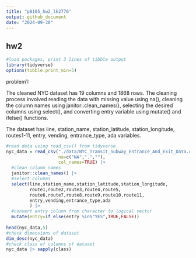 ```yaml
---
title: "p8105_hw2_lk2776"
output: github_document
date: "2024-09-30"
---
```

## hw2

```r
#load packages; print 3 lines of tibble output
library(tidyverse)
options(tibble.print_min=5)
```

problem1:

The cleaned NYC dataset has 19 columns and 1868 rows. The cleaning process involved reading the data with missing value using na(), cleaning the column names using janitor::clean_names(), selecting the desired columns using select(), and converting entry variable using mutate() and ifelse() functions. 

The dataset has line, station_name, station_latitude, station_longitude, routes1-11, entry, vending, entrance_type, ada variables. 


```r
#read data using read_csv() from tidyverse
nyc_data = read_csv("./data/NYC_Transit_Subway_Entrance_And_Exit_Data.csv", 
                    na=c("NA",".",""), 
                    col_names=TRUE) |>
  #clean column names
  janitor::clean_names() |> 
  #select columns 
  select(line,station_name,station_latitude,station_longitude,
         route1,route2,route3,route4,route5,
         route6,route7,route8,route9,route10,route11,
         entry,vending,entrance_type,ada
         ) |> 
  #convert entry column from character to logical vector
  mutate(entry=if_else(entry %in%"YES",TRUE,FALSE))
  
head(nyc_data,5)
#check dimensions of dataset
dim_desc(nyc_data)
#check class of columns of dataset
nyc_data |> sapply(class)
```

